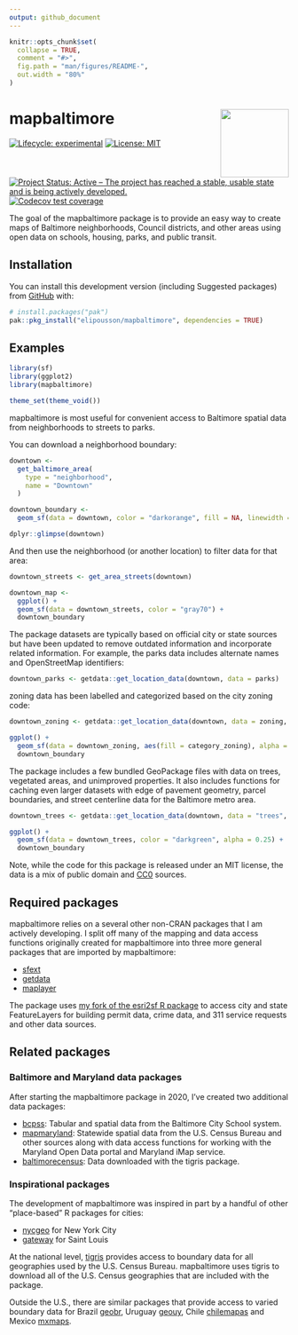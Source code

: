```yaml
---
output: github_document
---
```


<!-- README.md is generated from README.Rmd. Please edit that file -->

```r
knitr::opts_chunk$set(
  collapse = TRUE,
  comment = "#>",
  fig.path = "man/figures/README-",
  out.width = "80%"
)
```

# mapbaltimore <img src="man/figures/logo.png" align="right" height="123"/>

<!-- badges: start -->
[![Lifecycle: experimental](https://img.shields.io/badge/lifecycle-experimental-orange.svg)](https://lifecycle.r-lib.org/articles/stages.html#experimental)
[![License: MIT](https://img.shields.io/badge/License-MIT-yellow.svg)](https://opensource.org/licenses/MIT)
[![Project Status: Active – The project has reached a stable, usable state and is being actively developed.](https://www.repostatus.org/badges/latest/active.svg)](https://www.repostatus.org/#active)
[![Codecov test coverage](https://codecov.io/gh/elipousson/mapbaltimore/branch/main/graph/badge.svg)](https://app.codecov.io/gh/elipousson/mapbaltimore?branch=main)
<!-- badges: end -->

The goal of the mapbaltimore package is to provide an easy way to create maps of Baltimore neighborhoods, Council districts, and other areas using open data on schools, housing, parks, and public transit.

## Installation

You can install this development version (including Suggested packages) from [GitHub](https://github.com/) with:

``` r
# install.packages("pak")
pak::pkg_install("elipousson/mapbaltimore", dependencies = TRUE)
```

## Examples

```r
library(sf)
library(ggplot2)
library(mapbaltimore)

theme_set(theme_void())
```

mapbaltimore is most useful for convenient access to Baltimore spatial data from neighborhoods to streets to parks.

You can download a neighborhood boundary:

```r
downtown <-
  get_baltimore_area(
    type = "neighborhood",
    name = "Downtown"
  )

downtown_boundary <-
  geom_sf(data = downtown, color = "darkorange", fill = NA, linewidth = 0.75, linetype = "dashed")

dplyr::glimpse(downtown)
```

And then use the neighborhood (or another location) to filter data for that area:

```r
downtown_streets <- get_area_streets(downtown)

downtown_map <-
  ggplot() +
  geom_sf(data = downtown_streets, color = "gray70") +
  downtown_boundary
```

The package datasets are typically based on official city or state sources but have been updated to remove outdated information and incorporate related information. For example, the parks data includes alternate names and OpenStreetMap identifiers:

```r
downtown_parks <- getdata::get_location_data(downtown, data = parks)
```
zoning data has been labelled and categorized based on the city zoning code:

```r
downtown_zoning <- getdata::get_location_data(downtown, data = zoning, dist = 500, unit = "m")

ggplot() +
  geom_sf(data = downtown_zoning, aes(fill = category_zoning), alpha = 0.3) +
  downtown_boundary
```

The package includes a few bundled GeoPackage files with data on trees, vegetated areas, and unimproved properties. It also includes functions for caching even larger datasets with edge of pavement geometry, parcel boundaries, and street centerline data for the Baltimore metro area.

```r
downtown_trees <- getdata::get_location_data(downtown, data = "trees", package = "mapbaltimore", dist = 100, unit = "m")

ggplot() +
  geom_sf(data = downtown_trees, color = "darkgreen", alpha = 0.25) +
  downtown_boundary
```

Note, while the code for this package is released under an MIT license, the data is a mix of public domain and [CC0](https://creativecommons.org/publicdomain/zero/1.0/) sources.

## Required packages

mapbaltimore relies on a several other non-CRAN packages that I am actively developing. I split off many of the mapping and data access functions originally created for mapbaltimore into three more general packages that are imported by mapbaltimore:

-   [sfext](https://elipousson.github.io/sfext/)
-   [getdata](https://elipousson.github.io/getdata/)
-   [maplayer](https://elipousson.github.io/maplayer/)

The package uses [my fork of the esri2sf R package](https://github.com/elipousson/esri2sf/) to access city and state FeatureLayers for building permit data, crime data, and 311 service requests and other data sources.

## Related packages
### Baltimore and Maryland data packages

After starting the mapbaltimore package in 2020, I've created two additional data packages:

-   [bcpss](https://elipousson.github.io/bcpss/): Tabular and spatial data from the Baltimore City School system.
-   [mapmaryland](https://elipousson.github.io/mapmaryland/): Statewide spatial data from the U.S. Census Bureau and other sources along with data access functions for working with the Maryland Open Data portal and Maryland iMap service.
-   [baltimorecensus](https://elipousson.github.io/baltimorecensus/): Data downloaded with the tigris package.

### Inspirational packages

The development of mapbaltimore was inspired in part by a handful of other "place-based" R packages for cities:

-   [nycgeo](https://nycgeo.mattherman.info/index.html) for New York City
-   [gateway](https://github.com/slu-openGIS/gateway) for Saint Louis

At the national level, [tigris](https://github.com/walkerke/tigris) provides access to boundary data for all geographies used by the U.S. Census Bureau. mapbaltimore uses tigris to download all of the U.S. Census geographies that are included with the package.

Outside the U.S., there are similar packages that provide access to varied boundary data for Brazil [geobr](https://github.com/ipeaGIT/geobr), Uruguay [geouy](https://github.com/RichDeto/geouy), Chile [chilemapas](https://github.com/pachamaltese/chilemapas) and Mexico [mxmaps](https://github.com/diegovalle/mxmaps).
